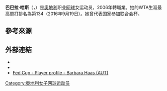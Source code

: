{{Infobox 网球
|姓名=Barbara Haas
|image= [[File:Barbara_Haas_(16295912959).jpg|250px]]
|国籍={{AUT}}
|生年=1996年
|生日={{birth date and age|mf=yes|1996|3|19}}
|出生地=[[奧地利|奧地利]]
|居住地=[[奧地利|奧地利]]
|身高=168
|体重=55
|持拍手=右
|反拍=雙手
|转职业年=2006年
|球拍=
|球衣=
|球鞋=
|单打最高排名=134（2016年9月19日）
|双打最高排名=
|现单打排名=
|现双打排名=
|单打冠军头衔=（WTA）0（ITF）10
|双打冠军头衔=（WTA）0（ITF）2
|职业战绩=
|雙打職業戰績=
|奖金=$113,459[[美元|美元]]
|澳网最好成绩=
|法网最好成绩=
|温网最好成绩=
|美网最好成绩=第一輪（2016）
|澳網雙打最好成績=
|法網雙打最好成績=
|溫網雙打最好成績=
|美網雙打最好成績=
|大满贯个数=
|奥运会最好成绩=
}}

'''巴巴拉·哈斯'''（{{lang-en|'''Barbara Haas'''}}，{{bd|1996年|3月19日|catIdx=Haas, Barbara}}）是[[奧地利|奧地利]]职业[[网球|网球]]女运动员，2006年轉職業。她的WTA生涯最高單打排名為第134（2016年9月19日）。她曾代表国家参加联合会杯。

==參考來源==
{{reflist}}

==外部連結==
* {{WTA|17992}}
* {{ITF Profile|id=100149115}}
* [http://www.fedcup.com/en/players/player.aspx?id=100149115 Fed Cup - Player profile - Barbara Haas (AUT)] {{Wayback|url=http://www.fedcup.com/en/players/player.aspx?id=100149115 |date=20160915115235 }}

{{DEFAULTSORT:Haas, Barbara}}

[[Category:奥地利女子网球运动员|Category:奥地利女子网球运动员]]